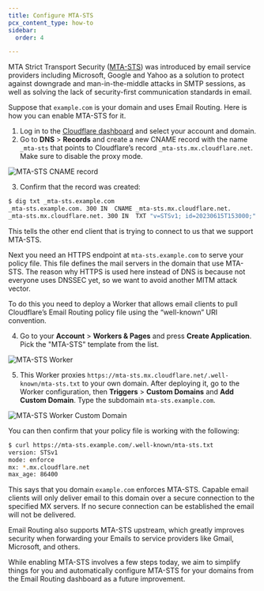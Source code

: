 ```yaml
---
title: Configure MTA-STS
pcx_content_type: how-to
sidebar:
  order: 4

---
```


MTA Strict Transport Security ([MTA-STS](https://datatracker.ietf.org/doc/html/rfc8461)) was introduced by email service providers including Microsoft, Google and Yahoo as a solution to protect against downgrade and man-in-the-middle attacks in SMTP sessions, as well as solving the lack of security-first communication standards in email.

Suppose that `example.com` is your domain and uses Email Routing. Here is how you can enable MTA-STS for it.

1. Log in to the [Cloudflare dashboard](https://dash.cloudflare.com/) and select your account and domain.
2. Go to **DNS** > **Records** and create a new CNAME record with the name `_mta-sts` that points to Cloudflare’s record `_mta-sts.mx.cloudflare.net`. Make sure to disable the proxy mode.

![MTA-STS CNAME record](~/assets/images/email-routing/mta-sts-record.png)

3. Confirm that the record was created:

```sh
$ dig txt _mta-sts.example.com
_mta-sts.example.com. 300 IN  CNAME _mta-sts.mx.cloudflare.net.
_mta-sts.mx.cloudflare.net. 300 IN  TXT "v=STSv1; id=20230615T153000;"
```

This tells the other end client that is trying to connect to us that we support MTA-STS.

Next you need an HTTPS endpoint at `mta-sts.example.com` to serve your policy file. This file defines the mail servers in the domain that use MTA-STS. The reason why HTTPS is used here instead of DNS is because not everyone uses DNSSEC yet, so we want to avoid another MITM attack vector.

To do this you need to deploy a Worker that allows email clients to pull Cloudflare’s Email Routing policy file using the “well-known” URI convention.

4. Go to your **Account** > **Workers & Pages** and press **Create Application**. Pick the "MTA-STS" template from the list.

![MTA-STS Worker](~/assets/images/email-routing/mta-sts-worker.png)

5. This Worker proxies `https://mta-sts.mx.cloudflare.net/.well-known/mta-sts.txt` to your own domain. After deploying it, go to the Worker configuration, then **Triggers** > **Custom Domains** and **Add Custom Domain**. Type the subdomain `mta-sts.example.com`.

![MTA-STS Worker Custom Domain](~/assets/images/email-routing/mta-sts-domain.png)

You can then confirm that your policy file is working with the following:

```sh
$ curl https://mta-sts.example.com/.well-known/mta-sts.txt
version: STSv1
mode: enforce
mx: *.mx.cloudflare.net
max_age: 86400
```

This says that you domain `example.com` enforces MTA-STS. Capable email clients will only deliver email to this domain over a secure connection to the specified MX servers. If no secure connection can be established the email will not be delivered.

Email Routing also supports MTA-STS upstream, which greatly improves security when forwarding your Emails to service providers like Gmail, Microsoft, and others.

While enabling MTA-STS involves a few steps today, we aim to simplify things for you and automatically configure MTA-STS for your domains from the Email Routing dashboard as a future improvement.
